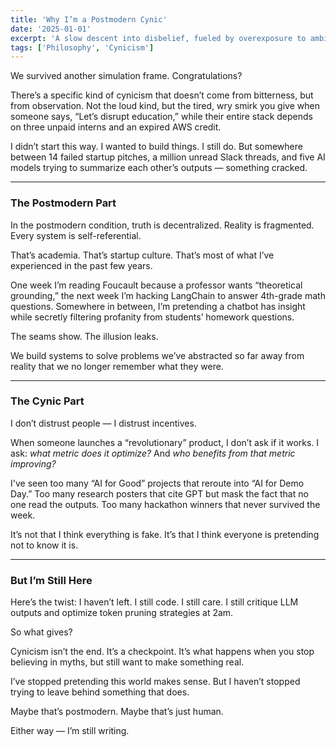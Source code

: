 ```yaml
---
title: 'Why I’m a Postmodern Cynic'
date: '2025-01-01'
excerpt: 'A slow descent into disbelief, fueled by overexposure to ambition, algorithms, and academic absurdity.'
tags: ['Philosophy', 'Cynicism']
---
```


We survived another simulation frame. Congratulations?

There’s a specific kind of cynicism that doesn’t come from bitterness, but from observation. Not the loud kind, but the tired, wry smirk you give when someone says, “Let’s disrupt education,” while their entire stack depends on three unpaid interns and an expired AWS credit.

I didn’t start this way. I wanted to build things. I still do. But somewhere between 14 failed startup pitches, a million unread Slack threads, and five AI models trying to summarize each other’s outputs — something cracked.

---

### The Postmodern Part

In the postmodern condition, truth is decentralized. Reality is fragmented. Every system is self-referential.

That’s academia.
That’s startup culture.
That’s most of what I’ve experienced in the past few years.

One week I’m reading Foucault because a professor wants “theoretical grounding,” the next week I’m hacking LangChain to answer 4th-grade math questions. Somewhere in between, I’m pretending a chatbot has insight while secretly filtering profanity from students’ homework questions.

The seams show. The illusion leaks.

We build systems to solve problems we’ve abstracted so far away from reality that we no longer remember what they were.

---

### The Cynic Part

I don’t distrust people — I distrust incentives.

When someone launches a “revolutionary” product, I don’t ask if it works. I ask: *what metric does it optimize?* And *who benefits from that metric improving?*

I've seen too many “AI for Good” projects that reroute into “AI for Demo Day.” Too many research posters that cite GPT but mask the fact that no one read the outputs. Too many hackathon winners that never survived the week.

It’s not that I think everything is fake.
It’s that I think everyone is pretending not to know it is.

---

### But I’m Still Here

Here’s the twist: I haven’t left. I still code. I still care. I still critique LLM outputs and optimize token pruning strategies at 2am.

So what gives?

Cynicism isn’t the end. It’s a checkpoint.
It’s what happens when you stop believing in myths, but still want to make something real.

I’ve stopped pretending this world makes sense. But I haven’t stopped trying to leave behind something that does.

Maybe that’s postmodern. Maybe that’s just human.

Either way — I’m still writing.


